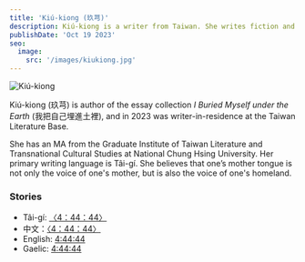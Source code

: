 ```yaml
---
title: 'Kiú-kiong (玖芎)'
description: Kiú-kiong is a writer from Taiwan. She writes fiction and nonfiction, in Mandarin and Tâi-gí.
publishDate: 'Oct 19 2023'
seo:
  image:
    src: '/images/kiukiong.jpg'
---
```



![Kiú-kiong](/images/kiukiong.jpg)

Kiú-kiong (玖芎) is author of the essay collection _I Buried Myself under the Earth_ (我把自己埋進土裡), and in 2023 was writer-in-residence at the Taiwan Literature Base.

She has an MA from the Graduate Institute of Taiwan Literature and Transnational Cultural Studies at National Chung Hsing University. Her primary writing language is Tâi-gí. She believes that one’s mother tongue is not only the voice of one's mother, but is also the voice of one's homeland.

### Stories

- Tâi-gí: [〈4：44：44〉](/taigi/kiukiong)
- 中文：[〈4：44：44〉](/mandarin/kiukiong)
- English: [4:44:44](/english/kiukiong)
- Gaelic: [4:44:44](/gaelic/kiukiong)

<Order />
